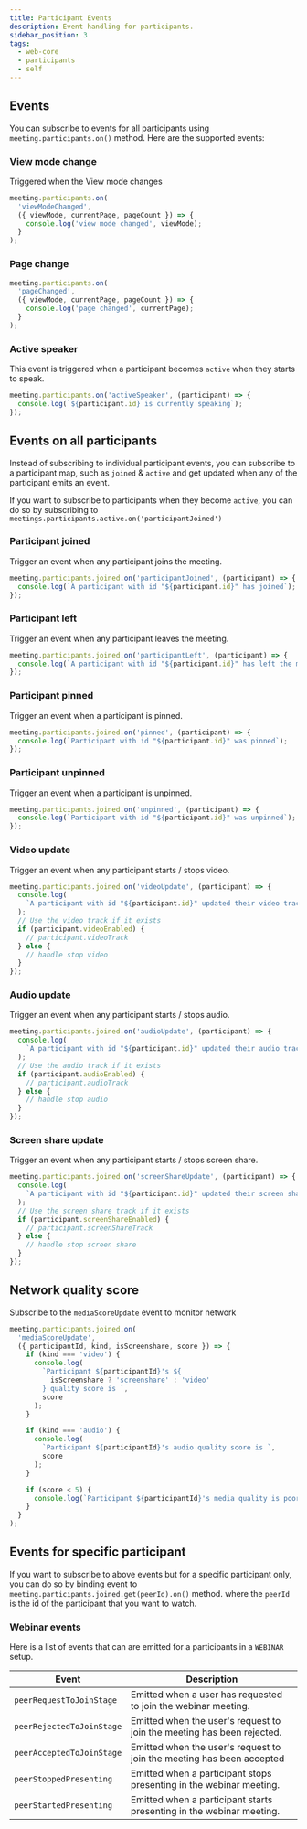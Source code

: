 ```yaml
---
title: Participant Events
description: Event handling for participants.
sidebar_position: 3
tags:
  - web-core
  - participants
  - self
---
```


## Events

You can subscribe to events for all participants using
`meeting.participants.on()` method. Here are the supported events:

### View mode change

Triggered when the View mode changes

```ts
meeting.participants.on(
  'viewModeChanged',
  ({ viewMode, currentPage, pageCount }) => {
    console.log('view mode changed', viewMode);
  }
);
```

### Page change

```ts
meeting.participants.on(
  'pageChanged',
  ({ viewMode, currentPage, pageCount }) => {
    console.log('page changed', currentPage);
  }
);
```

### Active speaker

This event is triggered when a participant becomes `active` when they starts to
speak.

```ts
meeting.participants.on('activeSpeaker', (participant) => {
  console.log(`${participant.id} is currently speaking`);
});
```

## Events on all participants

Instead of subscribing to individual participant events, you can subscribe to a
participant map, such as `joined` & `active` and get updated when any of the
participant emits an event.

If you want to subscribe to participants when they become `active`, you can do
so by subscribing to `meetings.participants.active.on('participantJoined')`

### Participant joined

Trigger an event when any participant joins the meeting.

```ts
meeting.participants.joined.on('participantJoined', (participant) => {
  console.log(`A participant with id "${participant.id}" has joined`);
});
```

### Participant left

Trigger an event when any participant leaves the meeting.

```ts
meeting.participants.joined.on('participantLeft', (participant) => {
  console.log(`A participant with id "${participant.id}" has left the meeting`);
});
```

### Participant pinned

Trigger an event when a participant is pinned.

```ts
meeting.participants.joined.on('pinned', (participant) => {
  console.log(`Participant with id "${participant.id}" was pinned`);
});
```

### Participant unpinned

Trigger an event when a participant is unpinned.

```ts
meeting.participants.joined.on('unpinned', (participant) => {
  console.log(`Participant with id "${participant.id}" was unpinned`);
});
```

### Video update

Trigger an event when any participant starts / stops video.

```ts
meeting.participants.joined.on('videoUpdate', (participant) => {
  console.log(
    `A participant with id "${participant.id}" updated their video track in the meeting`
  );
  // Use the video track if it exists
  if (participant.videoEnabled) {
    // participant.videoTrack
  } else {
    // handle stop video
  }
});
```

### Audio update

Trigger an event when any participant starts / stops audio.

```ts
meeting.participants.joined.on('audioUpdate', (participant) => {
  console.log(
    `A participant with id "${participant.id}" updated their audio track in the meeting`
  );
  // Use the audio track if it exists
  if (participant.audioEnabled) {
    // participant.audioTrack
  } else {
    // handle stop audio
  }
});
```

### Screen share update

Trigger an event when any participant starts / stops screen share.

```ts
meeting.participants.joined.on('screenShareUpdate', (participant) => {
  console.log(
    `A participant with id "${participant.id}" updated their screen share in the meeting`
  );
  // Use the screen share track if it exists
  if (participant.screenShareEnabled) {
    // participant.screenShareTrack
  } else {
    // handle stop screen share
  }
});
```

## Network quality score

Subscribe to the `mediaScoreUpdate` event to monitor network

```ts
meeting.participants.joined.on(
  'mediaScoreUpdate',
  ({ participantId, kind, isScreenshare, score }) => {
    if (kind === 'video') {
      console.log(
        `Participant ${participantId}'s ${
          isScreenshare ? 'screenshare' : 'video'
        } quality score is `,
        score
      );
    }

    if (kind === 'audio') {
      console.log(
        `Participant ${participantId}'s audio quality score is `,
        score
      );
    }

    if (score < 5) {
      console.log(`Participant ${participantId}'s media quality is poor`);
    }
  }
);
```

## Events for specific participant

If you want to subscribe to above events but for a specific participant only,
you can do so by binding event to `meeting.participants.joined.get(peerId).on()`
method. where the `peerId` is the id of the participant that you want to watch.

### Webinar events

Here is a list of events that can are emitted for a participants in a `WEBINAR`
setup.

| **Event**                 | **Description**                                                        |
| ------------------------- | ---------------------------------------------------------------------- |
| `peerRequestToJoinStage`  | Emitted when a user has requested to join the webinar meeting.         |
| `peerRejectedToJoinStage` | Emitted when the user's request to join the meeting has been rejected. |
| `peerAcceptedToJoinStage` | Emitted when the user's request to join the meeting has been accepted  |
| `peerStoppedPresenting`   | Emitted when a participant stops presenting in the webinar meeting.    |
| `peerStartedPresenting`   | Emitted when a participant starts presenting in the webinar meeting.   |

<head>
  <title>Web Core Participant Events</title>
</head>
